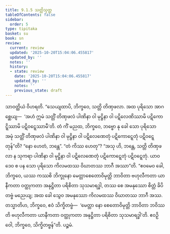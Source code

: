 ```yaml
---
title: 9.1.5 သတ္တိသုတ္တ
tableOfContents: false
sidebar:
  order: 5
type: tipitaka
basket: su
book: sn
review:
  current: review
  updated: '2025-10-20T15:04:06.455817'
  updated_by: ''
  notes: ''
  history:
  - state: review
    date: '2025-10-20T15:04:06.455817'
    updated_by: ''
    notes: ''
    previous_state: draft
---
```



<DynamicBreadcrumb />


<ReviewStatus review={frontmatter.review} showDetails={true} />

<HypothesisAnnotation frontmatter={frontmatter} />

<Division number="227" book="sn" e="ch" v="18" p="312">

<Paragraph number="1220" book="sn">
သာဝတ္ထိယံ ဝိဟရတိ. “သေယျထာပိ, ဘိက္ခဝေ, သတ္တိ တိဏှဖလာ. အထ ပုရိသော အာဂစ္ဆေယျ—  ‘အဟံ ဣမံ သတ္တိံ တိဏှဖလံ ပါဏိနာ ဝါ မုဋ္ဌိနာ ဝါ ပဋိလေဏိဿာမိ ပဋိကောဋ္ဋိဿာမိ ပဋိဝဋ္ဋေဿာမီ’တိ. တံ ကိံ မညထ, ဘိက္ခဝေ, ဘဗ္ဗော နု ခေါ သော ပုရိသော အမုံ သတ္တိံ တိဏှဖလံ ပါဏိနာ ဝါ မုဋ္ဌိနာ ဝါ ပဋိလေဏေတုံ ပဋိကောဋ္ဋေတုံ ပဋိဝဋ္ဋေတုန်”တိ? “နော ဟေတံ, ဘန္တေ”. “တံ ကိဿ ဟေတု”? “အသု ဟိ, ဘန္တေ, သတ္တိ တိဏှဖလာ န သုကရာ ပါဏိနာ ဝါ မုဋ္ဌိနာ ဝါ ပဋိလေဏေတုံ ပဋိကောဋ္ဋေတုံ ပဋိဝဋ္ဋေတုံ. ယာဝဒေဝ စ ပန သော ပုရိသော ကိလမထဿ ဝိဃာတဿ ဘာဂီ အဿာ”တိ.
</Paragraph>

<Paragraph number="1221" book="sn">
“ဧဝမေဝ ခေါ, ဘိက္ခဝေ, ယဿ ကဿစိ ဘိက္ခုနော မေတ္တာစေတောဝိမုတ္တိ ဘာဝိတာ ဗဟုလီကတာ ယာနီကတာ ဝတ္ထုကတာ အနုဋ္ဌိတာ ပရိစိတာ သုသမာရဒ္ဓါ, တဿ စေ အမနုဿော စိတ္တံ ခိပိတဗ္ဗံ မညေယျ; အထ ခေါ သွေဝ အမနုဿော ကိလမထဿ ဝိဃာတဿ ဘာဂီ အဿ. တသ္မာတိဟ, ဘိက္ခဝေ, ဧဝံ သိက္ခိတဗ္ဗံ—  ‘မေတ္တာ နော စေတောဝိမုတ္တိ ဘာဝိတာ ဘဝိဿတိ ဗဟုလီကတာ ယာနီကတာ ဝတ္ထုကတာ အနုဋ္ဌိတာ ပရိစိတာ သုသမာရဒ္ဓါ’တိ. ဧဝဉှိ ဝေါ, ဘိက္ခဝေ, သိက္ခိတဗ္ဗန်”တိ.

</Paragraph>
</Division>

<Paragraph number="1222" type="center" book="sn">
ပဉ္စမံ.
</Paragraph>